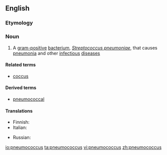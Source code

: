 ==English==

===Etymology===
{{confix|pneumo|coccus|lang=en}}

===Noun===
{{en-noun|pneumococci}}

# A [[gram-positive]] [[bacterium]], ''[[Streptococcus pneumoniae]]'', that causes [[pneumonia]] and other [[infectious]] [[disease]]s

====Related terms====
* [[coccus]]

====Derived terms====
* [[pneumococcal]]

====Translations====
{{trans-top|Streptococcus pneumoniae}}
* Finnish: {{t+|fi|pneumokokki}}
* Italian: {{t+|it|pneumococco|m}}
{{trans-mid}}
* Russian: {{t|ru|пневмоко́кк|m}}
{{trans-bottom}}

[[io:pneumococcus]]
[[ta:pneumococcus]]
[[vi:pneumococcus]]
[[zh:pneumococcus]]